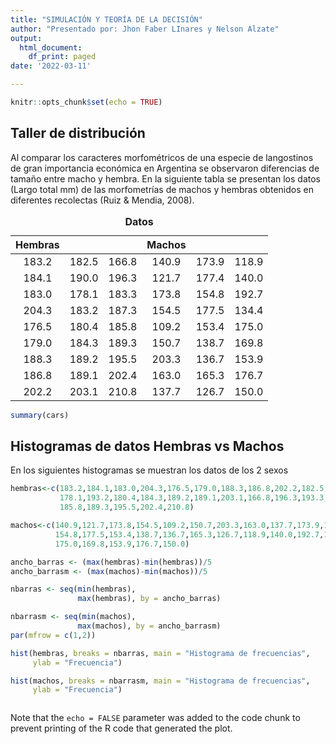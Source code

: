 ```yaml
---
title: "SIMULACIÓN Y TEORÍA DE LA DECISIÓN"
author: "Presentado por: Jhon Faber LInares y Nelson Alzate"
output:
  html_document:
    df_print: paged
date: '2022-03-11'

---
```


```r
knitr::opts_chunk$set(echo = TRUE)
```

##  Taller de distribución

Al comparar los caracteres morfométricos de una especie de langostinos de gran importancia económica en Argentina se observaron diferencias de tamaño entre macho y hembra. En la siguiente tabla se presentan los datos (Largo total mm) de las morfometrías de machos y hembras obtenidos en diferentes recolectas (Ruiz & Mendia, 2008). 

Table: **Datos**

**Hembras**|  |   |**Machos**| |    |
|:------:|:------:|:------:|:------:|:------:|:------:|
183.2| 182.5|166.8|140.9|173.9|118.9|
184.1| 190.0|196.3|121.7|177.4|140.0|
183.0| 178.1|183.3|173.8|154.8|192.7|
204.3| 183.2|187.3|154.5|177.5|134.4|
176.5| 180.4|185.8|109.2|153.4|175.0|
179.0| 184.3|189.3|150.7|138.7|169.8|
188.3| 189.2|195.5|203.3|136.7|153.9|
186.8| 189.1|202.4|163.0|165.3|176.7|
202.2| 203.1|210.8|137.7|126.7|150.0|


```r
summary(cars)
```

## Histogramas de datos Hembras vs Machos

En los siguientes histogramas se muestran los datos de los 2 sexos

```r
hembras<-c(183.2,184.1,183.0,204.3,176.5,179.0,188.3,186.8,202.2,182.5,190.0,
           178.1,193.2,180.4,184.3,189.2,189.1,203.1,166.8,196.3,193.3,187.3,
           185.8,189.3,195.5,202.4,210.8)

machos<-c(140.9,121.7,173.8,154.5,109.2,150.7,203.3,163.0,137.7,173.9,177.4,
          154.8,177.5,153.4,138.7,136.7,165.3,126.7,118.9,140.0,192.7,134.4,
          175.0,169.8,153.9,176.7,150.0)

ancho_barras <- (max(hembras)-min(hembras))/5
ancho_barrasm <- (max(machos)-min(machos))/5

nbarras <- seq(min(hembras),
               max(hembras), by = ancho_barras)

nbarrasm <- seq(min(machos),
               max(machos), by = ancho_barrasm)
par(mfrow = c(1,2))

hist(hembras, breaks = nbarras, main = "Histograma de frecuencias", 
     ylab = "Frecuencia")

hist(machos, breaks = nbarrasm, main = "Histograma de frecuencias", 
     ylab = "Frecuencia")



```




Note that the `echo = FALSE` parameter was added to the code chunk to prevent printing of the R code that generated the plot.
